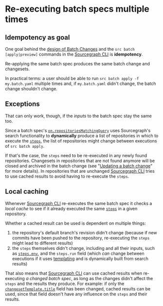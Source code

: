 # Re-executing batch specs multiple times

## Idempotency as goal

One goal behind the [design of Batch Changes](batch_changes_design.md) and the `src batch [apply|preview]` commands in the [Sourcegraph CLI](../../cli/index.md) is **idempotency**.

Re-applying the same batch spec produces the same batch change and changesets.

In practical terms: a user should be able to run `src batch apply -f my.batch.yaml` multiple times and, if `my.batch.yaml` didn't change, the batch change shouldn't change.

## Exceptions

That can only work, though, if the _inputs_ to the batch spec stay the same too.

Since a batch spec's [`on.repositoriesMatchingQuery`](../references/batch_spec_yaml_reference.md#on-repositoriesmatchingquery) uses Sourcegraph's search functionality to **dynamically** produce a list of repositories in which to execute the [`steps`](../references/batch_spec_yaml_reference.md#steps), the list of repositories might change between executions of `src batch apply`.

If that's the case, the `steps` need to be re-executed in any newly found repositories. Changesets in repositories that are not found anymore will be closed and archived in the batch change (see "[Updating a batch change](../how-tos/updating_a_batch_change.md)" for more details). In repositories that are unchanged [Sourcegraph CLI](../../cli/index.md) tries to use cached results to avoid having to re-execute the `steps`.

## Local caching

Whenever [Sourcegraph CLI](../../cli/index.md) re-executes the same batch spec it checks a _local cache_ to see if it already executed the same [`steps`](../references/batch_spec_yaml_reference.md#steps) in a given repository.

Whether a cached result can be used is dependent on multiple things:

1. the repository's default branch's revision didn't change (because if new commits have been pushed to the repository, re-executing the `steps` might lead to different results)
1. the `steps` themselves didn't change, including and all their inputs, such as [`steps.env`](../references/batch_spec_yaml_reference.md#environment-array), and the `steps.run` field (which _can_ change between executions if it uses [templating](../references/batch_spec_templating.md) and is dynamically built from search results)

That also means that [Sourcegraph CLI](../../cli/index.md) can use cached results when re-executing _a changed batch spec_, as long as the changes didn't affect the `steps` and the results they produce. For example: if only the [`changesetTemplate.title`](../references/batch_spec_yaml_reference.md#changesettemplate-title) field has been changed, cached results can be used, since that field doesn't have any influence on the `steps` and their results.
